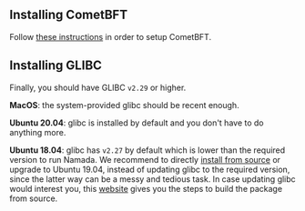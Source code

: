 ## Installing CometBFT

Follow [these instructions](./installing-cometbft.md) in order to setup CometBFT.

## Installing GLIBC
Finally, you should have GLIBC `v2.29` or higher.

**MacOS**: the system-provided glibc should be recent enough.

**Ubuntu 20.04**: glibc is installed by default and you don't have to do anything more.

**Ubuntu 18.04**: glibc has `v2.27` by default which is lower than the required version to run Namada. We recommend to directly [install from source](./source.md) or upgrade to Ubuntu 19.04, instead of updating glibc to the required version, since the latter way can be a messy and tedious task. In case updating glibc would interest you, this [website](http://www.linuxfromscratch.org/lfs/view/9.0-systemd/chapter05/glibc.html) gives you the steps to build the package from source.